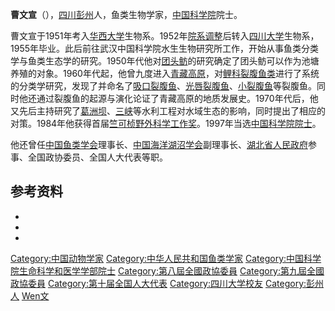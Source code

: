 '''曹文宣'''（{{bd|1934年|5月19日|||catIdx=Cao曹}}），[[四川|四川]][[彭州|彭州]]人，鱼类生物学家，[[中国科学院|中国科学院]]院士。

曹文宣于1951年考入[[华西大学|华西大学]]生物系。1952年[[院系调整|院系调整]]后转入[[四川大学|四川大学]]生物系，1955年毕业。此后前往武汉中国科学院水生生物研究所工作，开始从事鱼类分类学与鱼类生态学的研究。1950年代他对[[团头鲂|团头鲂]]的研究确定了团头鲂可以作为池塘养殖的对象。1960年代起，他曾九度进入[[青藏高原|青藏高原]]，对[[鲤科|鲤科]][[裂腹鱼类|裂腹鱼类]]进行了系统的分类学研究，发现了并命名了[[吸口裂腹鱼|吸口裂腹鱼]]、[[光唇裂腹鱼|光唇裂腹鱼]]、[[小裂腹鱼|小裂腹鱼]]等裂腹鱼。同时他还通过裂腹鱼的起源与演化论证了青藏高原的地质发展史。1970年代后，他又先后主持研究了[[葛洲坝|葛洲坝]]、[[三峡工程|三峡]]等水利工程对水域生态的影响，同时提出了相应的对策。1984年他获得首届[[竺可桢野外科学工作奖|竺可桢野外科学工作奖]]。1997年当选[[中国科学院院士|中国科学院院士]]。

他还曾任[[中国鱼类学会|中国鱼类学会]]理事长、[[中国海洋湖沼学会|中国海洋湖沼学会]]副理事长、[[湖北省人民政府|湖北省人民政府]]参事、全国政协委员、全国人大代表等职。

{{Zoologist|W.H.Tsao|曹文宣}}

== 参考资料 ==
{{Reflist}}
{{ReflistH}}
* {{cite web|url=http://www.whkx.org.cn/newsAcademiciandel.asp?id=6893|title=鱼儿家园的守望者——曹文宣院士的不懈追求|publisher=武汉科技协会}}{{dead link|date=2018年3月 |bot=InternetArchiveBot |fix-attempted=yes }}
* {{cite web|url=http://www.eedu.org.cn/Article/academia/scholar/200911/42072.html|title=鱼类研究专家：曹文宣|publisher=环境生态网|accessdate=2011-10-20|archive-date=2011-10-19|archive-url=https://web.archive.org/web/20111019005908/http://www.eedu.org.cn/Article/academia/scholar/200911/42072.html|dead-url=no}}
* {{cite web|url=http://edu.ihb.ac.cn/dsjsshow.asp?id=171|title=曹文宣|publisher=中国科学院水生生物研究所|deadurl=yes|archiveurl=https://web.archive.org/web/20111110053409/http://edu.ihb.ac.cn/dsjsshow.asp?id=171|archivedate=2011-11-10}}
{{ReflistF}}

{{中国科学院生命科学和医学学部院士}}
{{Authority control}}

{{DEFAULTSORT:Cao曹}}
[[Category:中国动物学家|Category:中国动物学家]]
[[Category:中华人民共和国鱼类学家|Category:中华人民共和国鱼类学家]]
[[Category:中国科学院生命科学和医学学部院士|Category:中国科学院生命科学和医学学部院士]]
[[Category:第八屆全國政協委員|Category:第八屆全國政協委員]]
[[Category:第九屆全國政協委員|Category:第九屆全國政協委員]]
[[Category:第十届全国人大代表|Category:第十届全国人大代表]]
[[Category:四川大学校友|Category:四川大学校友]]
[[Category:彭州人|Category:彭州人]]
[[Category:曹姓|Wen文]]